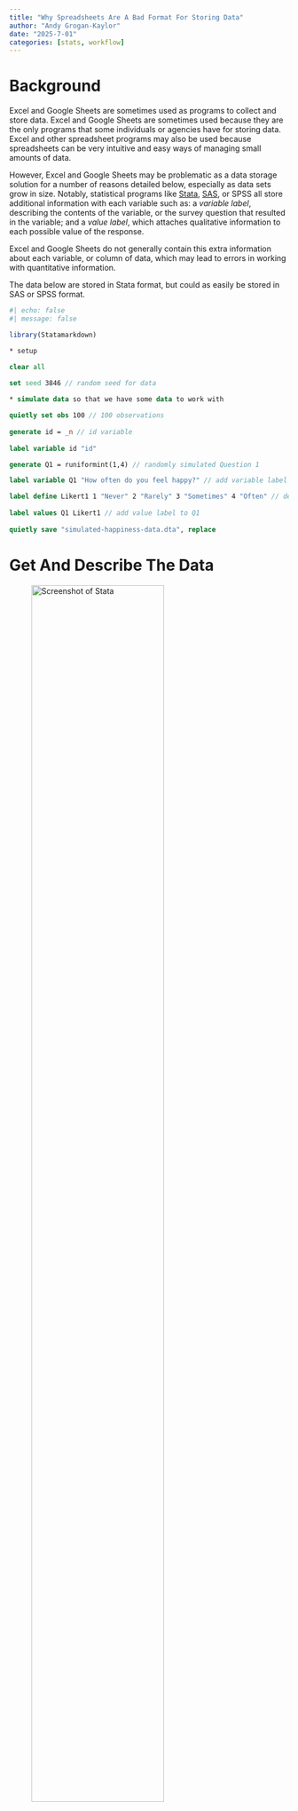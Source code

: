 ```yaml
---
title: "Why Spreadsheets Are A Bad Format For Storing Data"
author: "Andy Grogan-Kaylor"
date: "2025-7-01"
categories: [stats, workflow]
---
```


# Background

Excel and Google Sheets are sometimes used as programs to collect and store data. Excel and Google Sheets are sometimes used because they are the only programs that some individuals or agencies have for storing data. Excel and other spreadsheet programs may also be used because spreadsheets can be very intuitive and easy ways of managing small amounts of data. 

However, Excel and Google Sheets may be problematic as a data storage solution for a number of reasons detailed below, especially as data sets grow in size. Notably, statistical programs like [Stata](https://www.stata.com/), [SAS](https://www.sas.com/en_us/home.html), or SPSS all store additional information with each variable such as: a *variable label*, describing the contents of the variable, or the survey question that resulted in the variable; and a *value label*, which attaches qualitative information to each possible value of the response. 

Excel and Google Sheets do not generally contain this extra information about each variable, or column of data, which may lead to errors in working with quantitative information.

The data below are stored in Stata format, but could as easily be stored in SAS or SPSS format.

```r
#| echo: false
#| message: false

library(Statamarkdown)

```


```stata

* setup

clear all
	
set seed 3846 // random seed for data

* simulate data so that we have some data to work with

quietly set obs 100 // 100 observations
	
generate id = _n // id variable
	
label variable id "id"

generate Q1 = runiformint(1,4) // randomly simulated Question 1

label variable Q1 "How often do you feel happy?" // add variable label

label define Likert1 1 "Never" 2 "Rarely" 3 "Sometimes" 4 "Often" // define value label
	
label values Q1 Likert1 // add value label to Q1
	
quietly save "simulated-happiness-data.dta", replace

```

# Get And Describe The Data

![Screenshot of Stata](screenshot-Stata.png){ width=75% } 

```stata

use "simulated-happiness-data.dta", clear

describe

```

# Descriptive Statistics and Bar Graph

> Notice how the descriptive statistics and graph are informative in that they contain information on the *variable label* and *value label*. These help us to get an intuitive sense of the information in the data. We see this information when we list out the data as well.

## Descriptive Statistics

```stata

use "simulated-happiness-data.dta", clear

tabulate Q1

```

## Bar Graph

```stata

use "simulated-happiness-data.dta", clear

graph bar, over(Q1) title("How often do you feel happy?") scheme(michigan2) asyvars
	
graph export mybar1.png, width(1500) replace

```

![Bar Graph](mybar1.png){width=50%}

## List Out A Sample Of The Data

```stata

use "simulated-happiness-data.dta", clear

list in 1/10

```

# Now Use The Data In Excel Format

> The example below focuses on Excel, but could as easily apply to a program like Google Sheets.

```stata

use "simulated-happiness-data.dta", clear

quietly export excel using "simulated-happiness-data.xls", ///
firstrow(variables) nolabel replace

```

We've saved this simulated data in Excel format.

![Screenshot of Excel](screenshot-Excel.png){ width=75% } 

We now import the Excel data file. We use the first row of data as variable names.

```stata

import excel "simulated-happiness-data.xls", sheet("Sheet1") firstrow clear

save "simulated-happiness-data-EXCEL.dta", replace

```

> We see right away--when we list some of the data--that the data are less informative. 

```stata

use "simulated-happiness-data-EXCEL.dta", clear

list in 1/10

```

> Adding this valuable information back into the data set may take a great deal of extra effort.
	
# Descriptive Statistics and Bar Graph

> Notice how the descriptive statistics and graph are much less informative. For example, it is now not immediately clear what `Q1` represents. 

> It is also not clear whether higher values of `Q1` represent higher levels of *happiness*, or higher levels of *unhappiness*, a crucially important substantive distinction. The information on variable label and value label will have to be added back into the data when preparing a report for dissemination.

## Descriptive Statistics

```stata

use "simulated-happiness-data-EXCEL.dta", clear

tabulate Q1

```

### Bar Graph

```stata

use "simulated-happiness-data-EXCEL.dta", clear

graph bar, over(Q1) title("How often do you feel happy?") scheme(michigan2) asyvars
	
graph export mybar2.png, width(1500) replace

```

![Bar Graph](mybar2.png){width=50%}

# A Few Final Issues

Notice how Excel doesn't enforce the idea of whether variables are *numeric*, or *string*, and so would allow storage of different types of information in the same column. Relatedly, *numeric* variables may be improperly stored as *strings*, often necessitating recoding before graphical or statistical procedures can be employed.

Secondly, Excel would allow some of your columns to have the same name, which might make data difficult to work with in other software.

| x           | y           | verylongvariablename | verylongvariablename |
| ----------- | ----------- |--------------------- | -------------------- |
| 100         | 1           | Smith                | 20                   |
| 200         | 2           | 30                   | NA                   |
| not applicable   | x      | yes                  | 60                   |














